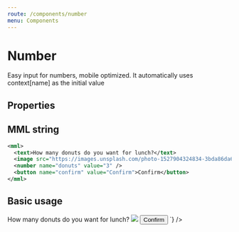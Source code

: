 ```yaml
---
route: /components/number
menu: Components
---
```



# Number

Easy input for numbers, mobile optimized. It automatically uses context[name] as the initial value

## Properties

<Props of={Number} />

## MML string

```xml
<mml>
  <text>How many donuts do you want for lunch?</text>
  <image src="https://images.unsplash.com/photo-1527904324834-3bda86da6771?ixlib=rb-1.2.1&ixid=eyJhcHBfaWQiOjEyMDd9&auto=format&fit=crop&w=250&q=80" />
  <number name="donuts" value="3" />
  <button name="confirm" value="Confirm">Confirm</button>
</mml>
```

## Basic usage

<Playground>
  <MML
    source={`
    <mml>
      <text>How many donuts do you want for lunch?</text>
      <image src="https://images.unsplash.com/photo-1527904324834-3bda86da6771?ixlib=rb-1.2.1&ixid=eyJhcHBfaWQiOjEyMDd9&auto=format&fit=crop&w=250&q=80" />
      <number name="donuts" value="3" />
      <button name="confirm" value="Confirm">Confirm</button>
    </mml>
  `}
  />
</Playground>
